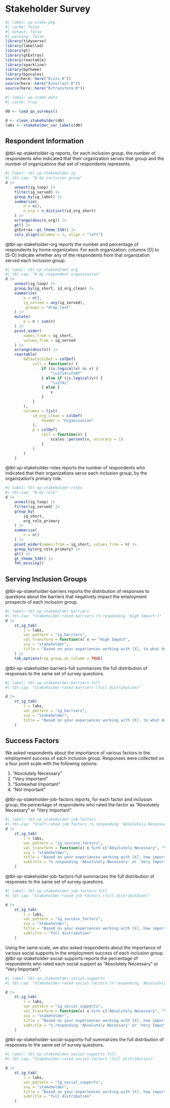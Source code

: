 # Stakeholder Survey


```r
#| label: xp-stake-pkg
#| cache: false
#| output: false
#| warning: false
library(tidyverse)
library(labelled)
library(gt)
library(gtExtras)
library(reactable)
library(sparkline)
library(bptheme)
library(bpscales)
source(here::here("R/zzz.R"))
source(here::here("R/extract.R"))
source(here::here("R/transform.R"))
```


```r
#| label: xp-stake-data
#| cache: true

d0 <- load_qx_surveys()

d <- clean_stakeholder(d0)
labs <- stakeholder_var_labels(d0)
```


## Respondent Information

@tbl-xp-stakeholder-ig reports, for each inclusion group, the number of respondents who indicated that their organization serves that group and the number of organizations that set of respondents represents. 

```r
#| label: tbl-xp-stakeholder-ig
#| tbl-cap: "N by inclusion group"
d |>
    unnest(ig_loop) |>
    filter(ig_served) |>
    group_by(ig_label) |>
    summarize(
        n = n(),
        n_org = n_distinct(id_org_short)
    ) |>
    arrange(desc(n_org)) |>
    gt() |>
    gtExtras::gt_theme_538() |>
    cols_align(columns = 1, align = "left")
```

@tbl-xp-stakeholder-org reports the number and percentage of respondents by home organization. For each organization, columns [D] to [S-D] indicate whether any of the respondents from that organization served each inclusion group. 

```r
#| label: tbl-xp-stakeholder-org
#| tbl-cap: "N by respondent organization"
d |>
    unnest(ig_loop) |>
    group_by(ig_short, id_org_clean) |>
    summarize(
        n = n(),
        ig_served = any(ig_served),
        .groups = "drop_last"
    ) |>
    mutate(
        p = n / sum(n)
    ) |>
    pivot_wider(
        names_from = ig_short,
        values_from = ig_served
    ) |>
    arrange(desc(n)) |>
    reactable(
        defaultColDef = colDef(
            cell = function(v) {
                if (is.logical(v) && v) {
                    "\u2714\ufe0f"
                } else if (is.logical(v)) {
                    "\u274c"
                } else {
                    v
                }
            }
        ),
        columns = list(
            id_org_clean = colDef(
                header = "Organization"
            ),
            p = colDef(
                cell = function(v) {
                    scales::percent(v, accuracy = 1)
                }
            )
        )
    )
```

@tbl-xp-stakeholder-roles reports the number of respondents who indicated that their organizations serve each inclusion group, by the organization's primary role.

```r
#| label: tbl-xp-stakeholder-roles
#| tbl-cap: "N by role"
d |>
    unnest(ig_loop) |>
    filter(ig_served) |>
    group_by(
        ig_short,
        org_role_primary
    ) |>
    summarize(
        n = n()
    ) |>
    pivot_wider(names_from = ig_short, values_from = n) |>
    group_by(org_role_primary) |>
    gt() |>
    gt_theme_538() |>
    fmt_missing()
```

## Serving Inclusion Groups

@tbl-xp-stakeholder-barriers reports the distribution of responses to questions about the barriers that negatively impact the employment prospects of each inclusion group.

```r
#| label: tbl-xp-stakeholder-barriers
#| tbl-cap: "Stakeholder-rated barriers (% responding 'High Impact')"
d |>
    st_ig_tab(
        l = labs,
        var_pattern = "ig_barriers",
        val_transform = function(x) x == "High Impact",
        svy = "stakeholder",
        title = "Based on your experiences working with [X], to what degree do each of the following barriers negatively impact their employment prospects? (% responding 'High Impact')"
    ) |>
    tab_options(row_group.as_column = TRUE)
```

@tbl-xp-stakeholder-barriers-full summarizes the full distribution of responses to the same set of survey questions.

```r
#| label: tbl-xp-stakeholder-barriers-full
#| tbl-cap: "Stakeholder-rated barriers (full distribution)"

d |>
    st_ig_tab(
        l = labs,
        var_pattern = "ig_barriers",
        svy = "stakeholder",
        title = "Based on your experiences working with [X], to what degree do each of the following barriers negatively impact their employment prospects? (full distribution)"
    )
```

## Success Factors

We asked respondents about the importance of various factors in the employment success of each inclusion group. Responses were collected on a four point scale with the following options: 

1. "Absolutely Necessary"
2. "Very Important"
3. "Somewhat Important"
4. "Not Important"

@tbl-xp-stakeholder-job-factors reports, for each factor and inclusion group, the percentage of respondents who rated the factor as "Absolutely Necessary" or "Very Important".

```r
#| label: tbl-xp-stakeholder-job-factors
#| tbl-cap: "Staff-rated job factors (% responding 'Absolutely Necessary' or 'Very Important')"
d |>
    st_ig_tab(
        l = labs,
        var_pattern = "ig_success_factors",
        val_transform = function(x) x %in% c("Absolutely Necessary", "Very Important"),
        svy = "stakeholder",
        title = "Based on your experiences working with [X], how important are each of the following job features to their sustainable employment?",
        subtitle = "% responding 'Absolutely Necessary' or 'Very Important'"
    )
```

@tbl-xp-stakeholder-job-factors-full summarizes the full distribution of responses to the same set of survey questions. 

```r
#| label: tbl-xp-stakeholder-job-factors-full
#| tbl-cap: "Stakeholder-rated job factors (full distributdion)"

d |>
    st_ig_tab(
        l = labs,
        var_pattern = "ig_success_factors",
        svy = "stakeholder",
        title = "Based on your experiences working with [X], how important are each of the following job features to their sustainable employment?",
        subtitle = "full distribution"
    )
```

Using the same scale, we also asked respondents about the importance of various social supports in the employment success of each inclusion group.
@tbl-xp-stakeholder-social-supports reports the percentage of respondents who rated each social support as "Absolutely Necessary" or "Very Important".

```r
#| label: tbl-xp-stakeholder-social-supports
#| tbl-cap: "Stakeholder-rated social factors (% responding 'Absolutely Necessary' or 'Very Important')"

d |>
    st_ig_tab(
        l = labs,
        var_pattern = "ig_social_supports",
        val_transform = function(x) x %in% c("Absolutely Necessary", "Very Important"),
        svy = "stakeholder",
        title = "Based on your experiences working with [X], how important do each of the following social supports tend to be for their sustainable employment?",
        subtitle = "% responding 'Absolutely Necessary' or 'Very Important'"
    )
```

@tbl-xp-stakeholder-social-supports-full summarizes the full distribution of responses to the same set of survey questions.

```r
#| label: tbl-xp-stakeholder-social-supports-full
#| tbl-cap: "Stakeholder-rated social factors (full distribution)"

d |>
    st_ig_tab(
        l = labs,
        var_pattern = "ig_social_supports",
        svy = "stakeholder",
        title = "Based on your experiences working with [X], how important do each of the following social supports tend to be for their sustainable employment?",
        subtitle = "full distribution"
    )
```

